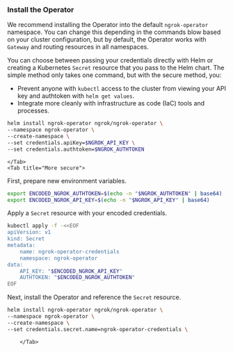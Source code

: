 ### Install the Operator

We recommend installing the Operator into the default `ngrok-operator` namespace.
You can change this depending in the commands blow based on your cluster configuration, but by default, the Operator works with `Gateway` and routing resources in all namespaces.

You can choose between passing your credentials directly with Helm or creating a Kubernetes `Secret` resource that you pass to the Helm chart.
The simple method only takes one command, but with the secure method, you:

- Prevent anyone with `kubectl` access to the cluster from viewing your API key and authtoken with `helm get values`.
- Integrate more cleanly with infrastructure as code (IaC) tools and processes.

<Tabs>
	<Tab title="Simple">

```bash
helm install ngrok-operator ngrok/ngrok-operator \
--namespace ngrok-operator \
--create-namespace \
--set credentials.apiKey=$NGROK_API_KEY \
--set credentials.authtoken=$NGROK_AUTHTOKEN
```

    </Tab>
    <Tab title="More secure">

First, prepare new environment variables.

```bash
export ENCODED_NGROK_AUTHTOKEN=$(echo -n "$NGROK_AUTHTOKEN" | base64)
export ENCODED_NGROK_API_KEY=$(echo -n "$NGROK_API_KEY" | base64)
```

Apply a `Secret` resource with your encoded credentials.

```bash
kubectl apply -f -<<EOF
apiVersion: v1
kind: Secret
metadata:
	name: ngrok-operator-credentials
	namespace: ngrok-operator
data:
	API_KEY: "$ENCODED_NGROK_API_KEY"
	AUTHTOKEN: "$ENCODED_NGROK_AUTHTOKEN"
EOF
```

Next, install the Operator and reference the `Secret` resource.

```bash
helm install ngrok-operator ngrok/ngrok-operator \
--namespace ngrok-operator \
--create-namespace \
--set credentials.secret.name=ngrok-operator-credentials \
```

    	</Tab>

</Tabs>
